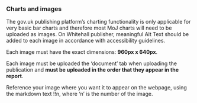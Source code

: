 ### Charts and images

The gov.uk publishing platform’s charting functionality is only applicable for very basic bar charts and therefore most MoJ charts will need to be uploaded as images. On Whitehall publisher, meaningful Alt Text should be added to each image in accordance with accessibility guidelines.  

Each image must have the exact dimensions: **960px x 640px**.  

Each image must be uploaded the ‘document’ tab when uploading the publication and **must be uploaded in the order that they appear in the report**. 

Reference your image where you want it to appear on the webpage, using the markdown text !!n, where ‘n’ is the number of the image.  